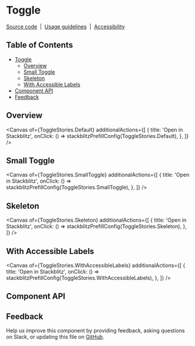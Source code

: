 
<Meta isTemplate />

# Toggle

[Source code](https://github.com/carbon-design-system/carbon/tree/main/packages/react/src/components/Toggle)
&nbsp;|&nbsp;
[Usage guidelines](https://www.carbondesignsystem.com/components/toggle/usage)
&nbsp;|&nbsp;
[Accessibility](https://www.carbondesignsystem.com/components/toggle/accessibility)

## Table of Contents

- [Toggle](#toggle)
  - [Overview](#overview)
  - [Small Toggle](#small-toggle)
  - [Skeleton](#skeleton)
  - [With Accessible Labels](#with-accessible-lables)
- [Component API](#component-api)
- [Feedback](#feedback)

## Overview

<Canvas
  of={ToggleStories.Default}
  additionalActions={[
    {
      title: 'Open in Stackblitz',
      onClick: () => stackblitzPrefillConfig(ToggleStories.Default),
    },
  ]}
/>

## Small Toggle

<Canvas
  of={ToggleStories.SmallToggle}
  additionalActions={[
    {
      title: 'Open in Stackblitz',
      onClick: () => stackblitzPrefillConfig(ToggleStories.SmallToggle),
    },
  ]}
/>

## Skeleton

<Canvas
  of={ToggleStories.Skeleton}
  additionalActions={[
    {
      title: 'Open in Stackblitz',
      onClick: () => stackblitzPrefillConfig(ToggleStories.Skeleton),
    },
  ]}
/>

## With Accessible Labels

<Canvas
  of={ToggleStories.WithAccessibleLabels}
  additionalActions={[
    {
      title: 'Open in Stackblitz',
      onClick: () =>
        stackblitzPrefillConfig(ToggleStories.WithAccessibleLabels),
    },
  ]}
/>

## Component API

<ArgTypes />

## Feedback

Help us improve this component by providing feedback, asking questions on Slack,
or updating this file on
[GitHub](https://github.com/carbon-design-system/carbon/edit/main/packages/react/src/components/Toggle/Toggle.mdx).
